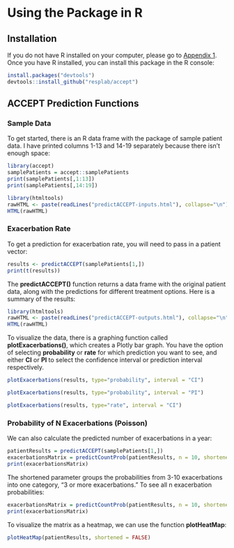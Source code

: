 
# Using the Package in R {#packageinR}

## Installation

If you do not have R installed on your computer, please go to [Appendix 1](#appendix1). Once you have R installed, you can install this package in the R console:

```r
install.packages("devtools")
devtools::install_github("resplab/accept")
```

## ACCEPT Prediction Functions

### Sample Data {-}

To get started, there is an R data frame with the package of sample patient data. I have printed columns 1-13 and 14-19 separately because there isn't enough space:

```r
library(accept)
samplePatients = accept::samplePatients
print(samplePatients[,1:13])
print(samplePatients[,14:19])
```

```r
library(htmltools)
rawHTML <- paste(readLines("predictACCEPT-inputs.html"), collapse="\n")
HTML(rawHTML)
```

### Exacerbation Rate {-}

To get a prediction for exacerbation rate, you will need to pass in a patient vector:

```r
results <- predictACCEPT(samplePatients[1,])
print(t(results))
```

The **predictACCEPT()** function returns a data frame with the original patient data, along with the predictions for different treatment options. Here is a summary of the results: 

```r
library(htmltools)
rawHTML <- paste(readLines("predictACCEPT-outputs.html"), collapse="\n")
HTML(rawHTML)
```

To visualize the data, there is a graphing function called **plotExacerbations()**, which creates a Plotly bar graph. You have the option of selecting **probability** or **rate** for which prediction you want to see, and either **CI** or **PI** to select the confidence interval or prediction interval respectively.

```r
plotExacerbations(results, type="probability", interval = "CI")
```

```r
plotExacerbations(results, type="probability", interval = "PI")
```

```r
plotExacerbations(results, type="rate", interval = "CI")
```

### Probability of N Exacerbations (Poisson) {-}

We can also calculate the predicted number of exacerbations in a year:

```r
patientResults = predictACCEPT(samplePatients[1,])
exacerbationsMatrix = predictCountProb(patientResults, n = 10, shortened = TRUE)
print(exacerbationsMatrix)
```

The shortened parameter groups the probabilities from 3-10 exacerbations into one category, "3 or more exacerbations." To see all n exacerbation probabilities:

```r
exacerbationsMatrix = predictCountProb(patientResults, n = 10, shortened = FALSE)
print(exacerbationsMatrix)
```

To visualize the matrix as a heatmap, we can use the function **plotHeatMap**:

```r
plotHeatMap(patientResults, shortened = FALSE)
```
